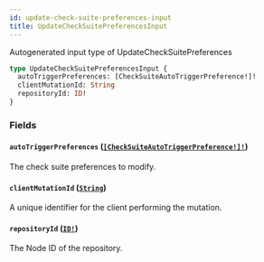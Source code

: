 ```yaml
---
id: update-check-suite-preferences-input
title: UpdateCheckSuitePreferencesInput
---
```


Autogenerated input type of UpdateCheckSuitePreferences

```graphql
type UpdateCheckSuitePreferencesInput {
  autoTriggerPreferences: [CheckSuiteAutoTriggerPreference!]!
  clientMutationId: String
  repositoryId: ID!
}
```

### Fields

#### `autoTriggerPreferences` ([`[CheckSuiteAutoTriggerPreference!]!`](/docs/api/inputs/check-suite-auto-trigger-preference))

The check suite preferences to modify.

#### `clientMutationId` ([`String`](/docs/api/scalars/string))

A unique identifier for the client performing the mutation.

#### `repositoryId` ([`ID!`](/docs/api/scalars/id))

The Node ID of the repository.
